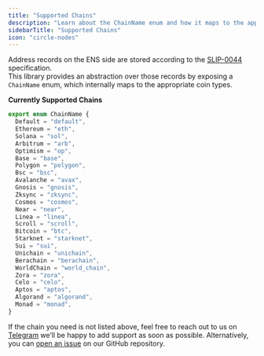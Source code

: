 ```yaml
---
title: "Supported Chains"
description: "Learn about the ChainName enum and how it maps to the appropriate coin types."
sidebarTitle: "Supported Chains"
icon: "circle-nodes"
---
```


Address records on the ENS side are stored according to the [SLIP-0044](https://github.com/satoshilabs/slips/blob/master/slip-0044.md) specification.\
This library provides an abstraction over those records by exposing a `ChainName` enum, which internally maps to the appropriate coin types.

**Currently Supported Chains**

```typescript
export enum ChainName {
  Default = "default",
  Ethereum = "eth",
  Solana = "sol",
  Arbitrum = "arb",
  Optimism = "op",
  Base = "base",
  Polygon = "polygon",
  Bsc = "bsc",
  Avalanche = "avax",
  Gnosis = "gnosis",
  Zksync = "zksync",
  Cosmos = "cosmos",
  Near = "near",
  Linea = "linea",
  Scroll = "scroll",
  Bitcoin = "btc",
  Starknet = "starknet",
  Sui = "sui",
  Unichain = "unichain",
  Berachain = "berachain",
  WorldChain = "world_chain",
  Zora = "zora",
  Celo = "celo",
  Aptos = "aptos",
  Algorand = "algorand",
  Monad = "monad",
}
```

If the chain you need is not listed above, feel free to reach out to us on [Telegram](https://t.me/+5FAwyiKOTeswNTIy) we’ll be happy to add support as soon as possible. Alternatively, you can [open an issue](https://github.com/thenamespace/namespacesdk/issues) on our GitHub repository.
